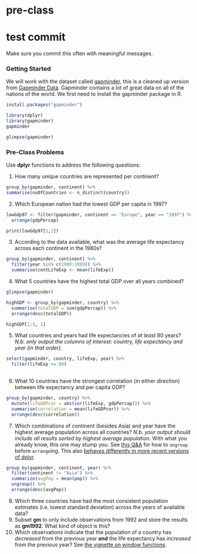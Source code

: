 # pre-class

# test commit

Make sure you commit this often with meaningful messages. 


### Getting Started


We will work with the dataset called [gapminder](https://github.com/jennybc/gapminder), this is a cleaned up version from [Gapminder Data](http://www.gapminder.org/data/). Gapminder contains a lot of great data on all of the nations of the world. We first need to install the gapminder package in R. 

```r
install.packages("gapminder")
```

```r
library(dplyr)
library(gapminder)
gapminder

glimpse(gapminder)
```



### Pre-Class Problems

Use **dplyr** functions to address the following questions:

1. How many unique countries are represented per continent?
```r
group_by(gapminder, continent) %>%
summarise(noOfCountries <- n_distinct(country))
```

2. Which European nation had the lowest GDP per capita in 1997? 

```r
lowGdp97 <- filter(gapminder, continent == "Europe", year == "1997") %>%
  arrange(gdpPercap)

print(lowGdp97[1,1])
```

3. According to the data available, what was the average life expectancy across each continent in the 1980s?

```r
group_by(gapminder, continent) %>%
  filter(year %in% c(1980:1989)) %>%
  summarise(contLifeExp <- mean(lifeExp))

```

4. What 5 countries have the highest total GDP over all years combined?
```r
glimpse(gapminder)

highGDP <- group_by(gapminder, country) %>%
  summarise(totalGDP = sum(gdpPercap)) %>%
  arrange(desc(totalGDP))

highGDP[1:5, 1]
```

5. What countries and years had life expectancies of _at least_ 80 years? _N.b. only output the columns of interest: country, life expectancy and year (in that order)._

```r
select(gapminder, country, lifeExp, year) %>%
  filter(lifeExp >= 80)
  
```

6. What 10 countries have the strongest correlation (in either direction) between life expectancy and per capita GDP?
```r
group_by(gapminder, country) %>%
  mutate(lifeGDPcor = abs(cor(lifeExp, gdpPercap))) %>%
  summarise(correlation = mean(lifeGDPcor)) %>%
  arrange(desc(correlation))

```

7. Which combinations of continent (besides Asia) and year have the highest average population across all countries? _N.b. your output should include all results sorted by highest average population_. With what you already know, this one may stump you. See [this Q&A](http://stackoverflow.com/q/27207963/654296) for how to `ungroup` before `arrange`ing. This also [behaves differently in more recent versions of dplyr](https://github.com/hadley/dplyr/releases/tag/v0.5.0).

```r
group_by(gapminder, continent, year) %>%
  filter(continent != "Asia") %>%
  summarize(avgPop = mean(pop)) %>%
  ungroup() %>%
  arrange(desc(avgPop))
```

8. Which three countries have had the most consistent population estimates (i.e. lowest standard deviation) across the years of available data? 
9. Subset **gm** to only include observations from 1992 and store the results as **gm1992**. What kind of object is this?
10. Which observations indicate that the population of a country has *decreased* from the previous year **and** the life expectancy has *increased* from the previous year? See [the vignette on window functions](https://cran.r-project.org/web/packages/dplyr/vignettes/window-functions.html).
